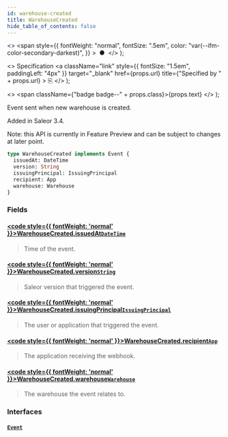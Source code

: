 ```yaml
---
id: warehouse-created
title: WarehouseCreated
hide_table_of_contents: false
---
```


  <>
    <span
      style={{
        fontWeight: "normal",
        fontSize: ".5em",
        color: "var(--ifm-color-secondary-darkest)",
      }}
    >
      &nbsp;●&nbsp;
    </span>
  </>
);

  <>
    Specification
    <a
      className="link"
      style={{ fontSize: "1.5em", paddingLeft: "4px" }}
      target="\_blank"
      href={props.url}
      title={"Specified by " + props.url}
    >
      ⎘
    </a>
  </>
);

  <>
    <span className={"badge badge--" + props.class}>{props.text}</span>
  </>
);

Event sent when new warehouse is created.

Added in Saleor 3.4.

Note: this API is currently in Feature Preview and can be subject to changes at later point.

```graphql
type WarehouseCreated implements Event {
  issuedAt: DateTime
  version: String
  issuingPrincipal: IssuingPrincipal
  recipient: App
  warehouse: Warehouse
}
```

### Fields

#### [<code style={{ fontWeight: 'normal' }}>WarehouseCreated.<b>issuedAt</b></code>](#)<Bullet />[`DateTime`](../../../api-reference/miscellaneous/scalars/date-time) <Badge class="secondary" text="scalar"/> <Badge class="secondary" text="miscellaneous"/>

> Time of the event.

#### [<code style={{ fontWeight: 'normal' }}>WarehouseCreated.<b>version</b></code>](#)<Bullet />[`String`](../../../api-reference/miscellaneous/scalars/string) <Badge class="secondary" text="scalar"/> <Badge class="secondary" text="miscellaneous"/>

> Saleor version that triggered the event.

#### [<code style={{ fontWeight: 'normal' }}>WarehouseCreated.<b>issuingPrincipal</b></code>](#)<Bullet />[`IssuingPrincipal`](../../../api-reference/miscellaneous/unions/issuing-principal) <Badge class="secondary" text="union"/> <Badge class="secondary" text="miscellaneous"/>

> The user or application that triggered the event.

#### [<code style={{ fontWeight: 'normal' }}>WarehouseCreated.<b>recipient</b></code>](#)<Bullet />[`App`](../../../api-reference/apps/objects/app) <Badge class="secondary" text="object"/> <Badge class="secondary" text="apps"/>

> The application receiving the webhook.

#### [<code style={{ fontWeight: 'normal' }}>WarehouseCreated.<b>warehouse</b></code>](#)<Bullet />[`Warehouse`](../../../api-reference/products/objects/warehouse) <Badge class="secondary" text="object"/> <Badge class="secondary" text="products"/>

> The warehouse the event relates to.

### Interfaces

#### [`Event`](../../../api-reference/miscellaneous/interfaces/event) <Badge class="secondary" text="interface"/> <Badge class="secondary" text="miscellaneous"/>

>

